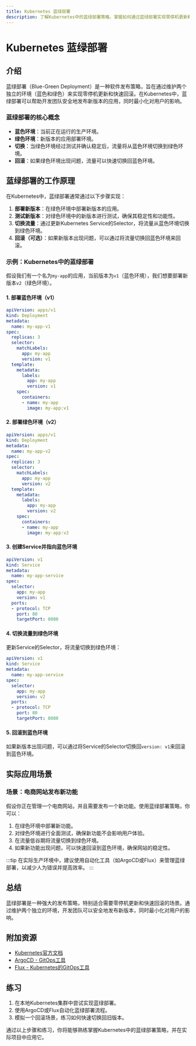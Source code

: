 ```yaml
---
title: Kubernetes 蓝绿部署
description: 了解Kubernetes中的蓝绿部署策略，掌握如何通过蓝绿部署实现零停机更新和快速回滚。
---
```


# Kubernetes 蓝绿部署

## 介绍

蓝绿部署（Blue-Green Deployment）是一种软件发布策略，旨在通过维护两个独立的环境（蓝色和绿色）来实现零停机更新和快速回滚。在Kubernetes中，蓝绿部署可以帮助开发团队安全地发布新版本的应用，同时最小化对用户的影响。

### 蓝绿部署的核心概念

- **蓝色环境**：当前正在运行的生产环境。
- **绿色环境**：新版本的应用部署环境。
- **切换**：当绿色环境经过测试并确认稳定后，流量将从蓝色环境切换到绿色环境。
- **回滚**：如果绿色环境出现问题，流量可以快速切换回蓝色环境。

## 蓝绿部署的工作原理

在Kubernetes中，蓝绿部署通常通过以下步骤实现：

1. **部署新版本**：在绿色环境中部署新版本的应用。
2. **测试新版本**：对绿色环境中的新版本进行测试，确保其稳定性和功能性。
3. **切换流量**：通过更新Kubernetes Service的Selector，将流量从蓝色环境切换到绿色环境。
4. **回滚（可选）**：如果新版本出现问题，可以通过将流量切换回蓝色环境来回滚。

### 示例：Kubernetes中的蓝绿部署

假设我们有一个名为`my-app`的应用，当前版本为`v1`（蓝色环境），我们想要部署新版本`v2`（绿色环境）。

#### 1. 部署蓝色环境（v1）

```yaml
apiVersion: apps/v1
kind: Deployment
metadata:
  name: my-app-v1
spec:
  replicas: 3
  selector:
    matchLabels:
      app: my-app
      version: v1
  template:
    metadata:
      labels:
        app: my-app
        version: v1
    spec:
      containers:
      - name: my-app
        image: my-app:v1
```

#### 2. 部署绿色环境（v2）

```yaml
apiVersion: apps/v1
kind: Deployment
metadata:
  name: my-app-v2
spec:
  replicas: 3
  selector:
    matchLabels:
      app: my-app
      version: v2
  template:
    metadata:
      labels:
        app: my-app
        version: v2
    spec:
      containers:
      - name: my-app
        image: my-app:v2
```

#### 3. 创建Service并指向蓝色环境

```yaml
apiVersion: v1
kind: Service
metadata:
  name: my-app-service
spec:
  selector:
    app: my-app
    version: v1
  ports:
  - protocol: TCP
    port: 80
    targetPort: 8080
```

#### 4. 切换流量到绿色环境

更新Service的Selector，将流量切换到绿色环境：

```yaml
apiVersion: v1
kind: Service
metadata:
  name: my-app-service
spec:
  selector:
    app: my-app
    version: v2
  ports:
  - protocol: TCP
    port: 80
    targetPort: 8080
```

#### 5. 回滚到蓝色环境

如果新版本出现问题，可以通过将Service的Selector切换回`version: v1`来回滚到蓝色环境。

## 实际应用场景

### 场景：电商网站发布新功能

假设你正在管理一个电商网站，并且需要发布一个新功能。使用蓝绿部署策略，你可以：

1. 在绿色环境中部署新功能。
2. 对绿色环境进行全面测试，确保新功能不会影响用户体验。
3. 在流量低谷期将流量切换到绿色环境。
4. 如果新功能出现问题，可以快速回滚到蓝色环境，确保网站的稳定性。

:::tip
在实际生产环境中，建议使用自动化工具（如ArgoCD或Flux）来管理蓝绿部署，以减少人为错误并提高效率。
:::

## 总结

蓝绿部署是一种强大的发布策略，特别适合需要零停机更新和快速回滚的场景。通过维护两个独立的环境，开发团队可以安全地发布新版本，同时最小化对用户的影响。

## 附加资源

- [Kubernetes官方文档](https://kubernetes.io/docs/home/)
- [ArgoCD - GitOps工具](https://argoproj.github.io/argo-cd/)
- [Flux - Kubernetes的GitOps工具](https://fluxcd.io/)

## 练习

1. 在本地Kubernetes集群中尝试实现蓝绿部署。
2. 使用ArgoCD或Flux自动化蓝绿部署流程。
3. 模拟一个回滚场景，练习如何快速切换回旧版本。

通过以上步骤和练习，你将能够熟练掌握Kubernetes中的蓝绿部署策略，并在实际项目中应用它。